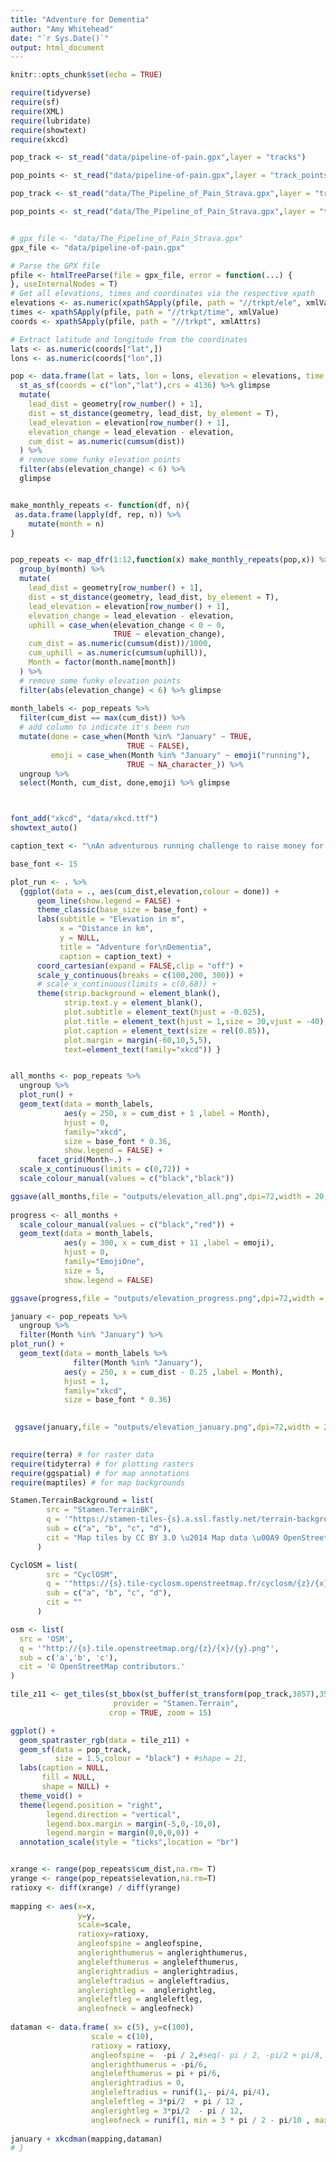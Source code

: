 ```yaml
---
title: "Adventure for Dementia"
author: "Amy Whitehead"
date: "`r Sys.Date()`"
output: html_document
---
```


```r
knitr::opts_chunk$set(echo = TRUE)
```

```r

require(tidyverse)
require(sf)
require(XML)
require(lubridate)
require(showtext)
require(xkcd)


```


```r
pop_track <- st_read("data/pipeline-of-pain.gpx",layer = "tracks")

pop_points <- st_read("data/pipeline-of-pain.gpx",layer = "track_points")

pop_track <- st_read("data/The_Pipeline_of_Pain_Strava.gpx",layer = "tracks")

pop_points <- st_read("data/The_Pipeline_of_Pain_Strava.gpx",layer = "track_points")


# gpx_file <- "data/The_Pipeline_of_Pain_Strava.gpx"
gpx_file <- "data/pipeline-of-pain.gpx"

# Parse the GPX file
pfile <- htmlTreeParse(file = gpx_file, error = function(...) {
}, useInternalNodes = T)
# Get all elevations, times and coordinates via the respective xpath
elevations <- as.numeric(xpathSApply(pfile, path = "//trkpt/ele", xmlValue))
times <- xpathSApply(pfile, path = "//trkpt/time", xmlValue)
coords <- xpathSApply(pfile, path = "//trkpt", xmlAttrs)

# Extract latitude and longitude from the coordinates
lats <- as.numeric(coords["lat",])
lons <- as.numeric(coords["lon",])

pop <- data.frame(lat = lats, lon = lons, elevation = elevations, time = times) %>% 
  st_as_sf(coords = c("lon","lat"),crs = 4136) %>% glimpse
  mutate(
    lead_dist = geometry[row_number() + 1],
    dist = st_distance(geometry, lead_dist, by_element = T),
    lead_elevation = elevation[row_number() + 1],
    elevation_change = lead_elevation - elevation,
    cum_dist = as.numeric(cumsum(dist))
  ) %>% 
  # remove some funky elevation points
  filter(abs(elevation_change) < 6) %>% 
  glimpse


make_monthly_repeats <- function(df, n){
 as.data.frame(lapply(df, rep, n)) %>% 
    mutate(month = n)
}


pop_repeats <- map_dfr(1:12,function(x) make_monthly_repeats(pop,x)) %>% 
  group_by(month) %>% 
  mutate(
    lead_dist = geometry[row_number() + 1],
    dist = st_distance(geometry, lead_dist, by_element = T),
    lead_elevation = elevation[row_number() + 1],
    elevation_change = lead_elevation - elevation,
    uphill = case_when(elevation_change < 0 ~ 0,
                       TRUE ~ elevation_change),
    cum_dist = as.numeric(cumsum(dist))/1000,
    cum_uphill = as.numeric(cumsum(uphill)),
    Month = factor(month.name[month])
  ) %>% 
  # remove some funky elevation points
  filter(abs(elevation_change) < 6) %>% glimpse
  
month_labels <- pop_repeats %>% 
  filter(cum_dist == max(cum_dist)) %>% 
  # add column to indicate it's been run
  mutate(done = case_when(Month %in% "January" ~ TRUE,
                          TRUE ~ FALSE),
         emoji = case_when(Month %in% "January" ~ emoji("running"),
                          TRUE ~ NA_character_)) %>% 
  ungroup %>% 
  select(Month, cum_dist, done,emoji) %>% glimpse



font_add("xkcd", "data/xkcd.ttf")
showtext_auto()

caption_text <- "\nAn adventurous running challenge to raise money for Dementia Canterbury\nFollow my journey at www.facebook.com adventurefordementia.nz"

base_font <- 15

plot_run <- . %>% 
  {ggplot(data = ., aes(cum_dist,elevation,colour = done)) +
      geom_line(show.legend = FALSE) +
      theme_classic(base_size = base_font) +
      labs(subtitle = "Elevation in m",
           x = "Distance in km",
           y = NULL,
           title = "Adventure for\nDementia",
           caption = caption_text) +
      coord_cartesian(expand = FALSE,clip = "off") +
      scale_y_continuous(breaks = c(100,200, 300)) +
      # scale_x_continuous(limits = c(0,68)) +
      theme(strip.background = element_blank(),
            strip.text.y = element_blank(),
            plot.subtitle = element_text(hjust = -0.025),
            plot.title = element_text(hjust = 1,size = 30,vjust = -40),
            plot.caption = element_text(size = rel(0.85)),
            plot.margin = margin(-60,10,5,5),
            text=element_text(family="xkcd")) }


all_months <- pop_repeats %>% 
  ungroup %>% 
  plot_run() +
  geom_text(data = month_labels,
            aes(y = 250, x = cum_dist + 1 ,label = Month),
            hjust = 0,
            family="xkcd",
            size = base_font * 0.36,
            show.legend = FALSE) +
      facet_grid(Month~.) +
  scale_x_continuous(limits = c(0,72)) +
  scale_colour_manual(values = c("black","black"))

ggsave(all_months,file = "outputs/elevation_all.png",dpi=72,width = 20, height = 20, units = "cm")  
  
progress <- all_months + 
  scale_colour_manual(values = c("black","red")) +
  geom_text(data = month_labels,
            aes(y = 300, x = cum_dist + 11 ,label = emoji),
            hjust = 0,
            family="EmojiOne",
            size = 5,
            show.legend = FALSE)

ggsave(progress,file = "outputs/elevation_progress.png",dpi=72,width = 20, height = 20, units = "cm")  

january <- pop_repeats %>% 
  ungroup %>% 
  filter(Month %in% "January") %>% 
plot_run() +
  geom_text(data = month_labels %>% 
              filter(Month %in% "January"),
            aes(y = 250, x = cum_dist - 0.25 ,label = Month),
            hjust = 1,
            family="xkcd",
            size = base_font * 0.36) 
  

 ggsave(january,file = "outputs/elevation_january.png",dpi=72,width = 20, height = 20, units = "cm")
 
```

```r

require(terra) # for raster data
require(tidyterra) # for plotting rasters
require(ggspatial) # for map annotations
require(maptiles) # for map backgrounds

Stamen.TerrainBackground = list(
        src = "Stamen.TerrainBK",
        q = '"https://stamen-tiles-{s}.a.ssl.fastly.net/terrain-background/{z}/{x}/{y}.png"',
        sub = c("a", "b", "c", "d"),
        cit = "Map tiles by CC BY 3.0 \u2014 Map data \u00A9 OpenStreetMap contributors"
      )

CyclOSM = list(
        src = "CyclOSM",
        q = '"https://{s}.tile-cyclosm.openstreetmap.fr/cyclosm/{z}/{x}/{y}.png"',
        sub = c("a", "b", "c", "d"),
        cit = ""
      )

osm <- list(
  src = 'OSM',
  q = '"http://{s}.tile.openstreetmap.org/{z}/{x}/{y}.png"',
  sub = c('a','b', 'c'),
  cit = '© OpenStreetMap contributors.'
)

tile_z11 <- get_tiles(st_bbox(st_buffer(st_transform(pop_track,3857),350)),
                       provider = "Stamen.Terrain",
                      crop = TRUE, zoom = 15)

ggplot() +
  geom_spatraster_rgb(data = tile_z11) +
  geom_sf(data = pop_track, 
          size = 1.5,colour = "black") + #shape = 21,
  labs(caption = NULL,
       fill = NULL,
       shape = NULL) +
  theme_void() + 
  theme(legend.position = "right",
        legend.direction = "vertical",
        legend.box.margin = margin(-5,0,-10,0),
        legend.margin = margin(0,0,0,0)) +
  annotation_scale(style = "ticks",location = "br") 



```

```r
xrange <- range(pop_repeats$cum_dist,na.rm= T)
yrange <- range(pop_repeats$elevation,na.rm=T)
ratioxy <- diff(xrange) / diff(yrange)
 
mapping <- aes(x=x,
               y=y,
               scale=scale,
               ratioxy=ratioxy,
               angleofspine = angleofspine,
               anglerighthumerus = anglerighthumerus,
               anglelefthumerus = anglelefthumerus,
               anglerightradius = anglerightradius,
               angleleftradius = angleleftradius,
               anglerightleg =  anglerightleg,
               angleleftleg = angleleftleg,
               angleofneck = angleofneck)
 
dataman <- data.frame( x= c(5), y=c(100),
                  scale = c(10),
                  ratioxy = ratioxy,
                  angleofspine =  -pi / 2,#seq(- pi / 2, -pi/2 + pi/8, l=3) ,
                  anglerighthumerus = -pi/6,
                  anglelefthumerus = pi + pi/6,
                  anglerightradius = 0,
                  angleleftradius = runif(1,- pi/4, pi/4),
                  angleleftleg = 3*pi/2  + pi / 12 ,
                  anglerightleg = 3*pi/2  - pi / 12,
                  angleofneck = runif(1, min = 3 * pi / 2 - pi/10 , max = 3 * pi / 2 + pi/10))
 
january + xkcdman(mapping,dataman)
# }

```

